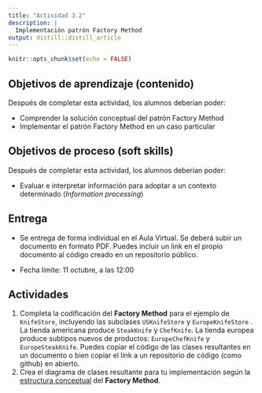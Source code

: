 ```yaml
---
title: "Actividad 3.2"
description: |
  Implementación patrón Factory Method
output: distill::distill_article
---
```


```r
knitr::opts_chunk$set(echo = FALSE)
```

## Objetivos de aprendizaje (contenido)

Después de completar esta actividad, los alumnos deberían poder:

-   Comprender la solución conceptual del patrón Factory Method
-   Implementar el patrón Factory Method en un caso particular

## Objetivos de proceso (soft skills)

Después de completar esta actividad, los alumnos deberían poder:

-   Evaluar e interpretar información para adoptar a un contexto determinado (*Information processing*)

## Entrega

-   Se entrega de forma individual en el Aula Virtual. Se deberá subir un documento en formato PDF. Puedes incluir un link en el propio documento al código creado en un repositorio público.

-   Fecha límite: 11 octubre, a las 12:00

## Actividades

1.  Completa la codificación del **Factory Method** para el ejemplo de `KnifeStore`, incluyendo las subclases `USKnifeStore` y `EuropeKnifeStore` . La tienda americana produce `SteakKnife` y `ChefKnife`. La tienda europea produce subtipos nuevos de productos: `EuropeChefKnife` y `EuropeSteakKnife`. Puedes copiar el código de las clases resultantes en un documento o bien copiar el link a un repositorio de código (como github) en abierto.
2.  Crea el diagrama de clases resultante para tu implementación según la [estructura conceptual](slides/TE3_2_factory.html#structure) del **Factory Method**.
